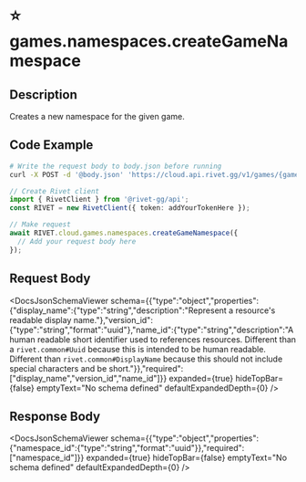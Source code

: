 

# ⭐️ games.namespaces.createGameNamespace

## Description

Creates a new namespace for the given game.


## Code Example

<CodeGroup title='Request' tag='POST' label='https://cloud.api.rivet.gg/v1/games/{game_id}/namespaces'>

```bash {{ title: 'cURL' }}
# Write the request body to body.json before running
curl -X POST -d '@body.json' 'https://cloud.api.rivet.gg/v1/games/{game_id}/namespaces'
```

```ts
// Create Rivet client
import { RivetClient } from '@rivet-gg/api';
const RIVET = new RivetClient({ token: addYourTokenHere });

// Make request
await RIVET.cloud.games.namespaces.createGameNamespace({
  // Add your request body here
});
```

</CodeGroup>


## Request Body

<DocsJsonSchemaViewer
  schema={{"type":"object","properties":{"display_name":{"type":"string","description":"Represent a resource's readable display name."},"version_id":{"type":"string","format":"uuid"},"name_id":{"type":"string","description":"A human readable short identifier used to references resources. Different than a `rivet.common#Uuid` because this is intended to be human readable. Different than `rivet.common#DisplayName` because this should not include special characters and be short."}},"required":["display_name","version_id","name_id"]}}
  expanded={true}
  hideTopBar={false}
  emptyText="No schema defined"
  defaultExpandedDepth={0}
/>


## Response Body

<DocsJsonSchemaViewer
  schema={{"type":"object","properties":{"namespace_id":{"type":"string","format":"uuid"}},"required":["namespace_id"]}}
  expanded={true}
  hideTopBar={false}
  emptyText="No schema defined"
  defaultExpandedDepth={0}
/>


